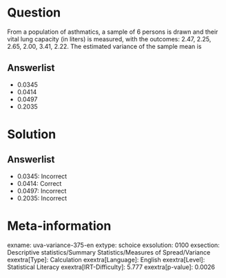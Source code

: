 Question
========

From a population of asthmatics, a sample of 6 persons is drawn and their vital lung capacity (in liters) is measured, with the outcomes: 2.47, 2.25, 2.65, 2.00, 3.41, 2.22. The estimated variance of the sample mean is

Answerlist
----------

* 0.0345
* 0.0414
* 0.0497
* 0.2035

Solution
========

Answerlist
----------

* 0.0345: Incorrect
* 0.0414: Correct
* 0.0497: Incorrect
* 0.2035: Incorrect

Meta-information
================
exname: uva-variance-375-en
extype: schoice
exsolution: 0100
exsection: Descriptive statistics/Summary Statistics/Measures of Spread/Variance
exextra[Type]: Calculation
exextra[Language]: English
exextra[Level]: Statistical Literacy
exextra[IRT-Difficulty]: 5.777
exextra[p-value]: 0.0026
